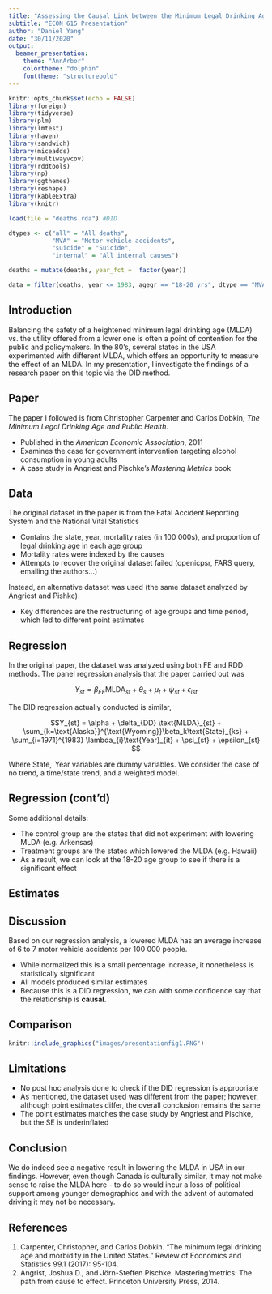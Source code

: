 ---
title: "Assessing the Causal Link between the Minimum Legal Drinking Age and Motor Vehicle Accidents"
subtitle: "ECON 615 Presentation"
author: "Daniel Yang"
date: "30/11/2020"
output:
  beamer_presentation:
    theme: "AnnArbor"
    colortheme: "dolphin"
    fonttheme: "structurebold"
---

```{r setup, include=FALSE}
knitr::opts_chunk$set(echo = FALSE)
library(foreign)
library(tidyverse)
library(plm)
library(lmtest)
library(haven)
library(sandwich)
library(miceadds)
library(multiwayvcov)
library(rddtools)
library(np)
library(ggthemes)
library(reshape)
library(kableExtra)
library(knitr)

load(file = "deaths.rda") #DID

dtypes <- c("all" = "All deaths",
            "MVA" = "Motor vehicle accidents",
            "suicide" = "Suicide",
            "internal" = "All internal causes")

deaths = mutate(deaths, year_fct =  factor(year))

data = filter(deaths, year <= 1983, agegr == "18-20 yrs", dtype == "MVA")
```


## Introduction

Balancing the safety of a heightened minimum legal drinking age (MLDA) vs. the utility offered from a lower one is often a point of contention for the public and policymakers. In the 80's, several states in the USA experimented with different MLDA, which offers an opportunity to measure the effect of an MLDA. In my presentation, I investigate the findings of a research paper on this topic via the DID method.

## Paper

The paper I followed is from Christopher Carpenter and Carlos Dobkin, *The Minimum Legal Drinking Age and Public Health*.

- Published in the *American Economic Association*, 2011 
- Examines the case for government intervention targeting alcohol consumption in young adults
- A case study in Angriest and Pischke's *Mastering Metrics* book


## Data

The original dataset in the paper is from the Fatal Accident Reporting System and the National Vital Statistics

- Contains the state, year, mortality rates (in 100 000s), and proportion of legal drinking age in each age group 
- Mortality rates were indexed by the causes
- Attempts to recover the original dataset failed (openicpsr, FARS query, emailing the authors...)

Instead, an alternative dataset was used (the same dataset analyzed by Angriest and Pishke)

- Key differences are the restructuring of age groups and time period, which led to different point estimates


## Regression

In the original paper, the dataset was analyzed using both FE and RDD methods. The panel regression analysis that the paper carried out was

$$Y_{st} = \beta_{FE} \text{MLDA}_{st} + \theta_s + \mu_t + \psi_{st} + \epsilon_{ist}$$

The DID regression actually conducted is similar,

$$Y_{st} = \alpha +  \delta_{DD} \text{MLDA}_{st} + \sum_{k=\text{Alaska}}^{\text{Wyoming}}\beta_k\text{State}_{ks} + \sum_{i=1971}^{1983} \lambda_{i}\text{Year}_{it} + \psi_{st} + \epsilon_{st} $$

Where $\text{State}, \text{ Year}$ variables are dummy variables. We consider the case of no trend, a time/state trend, and a weighted model.

## Regression (cont'd)

Some additional details:

- The control group are the states that did not experiment with lowering MLDA (e.g. Arkensas)
- Treatment groups are the states which lowered the MLDA (e.g. Hawaii)
- As a result, we can look at the 18-20 age group to see if there is a significant effect

## Estimates

\begin{table}[ht]
\centering
\caption{Point estimates for the effect of MLDA on mortality rates}
\begin{tabular}[t]{lrr}
\hline
 Model & Point Estimate & Robust SE\\
\hline
No Trend, No Weight & 7.59 & 2.41\\
Trend, No Weight & 6.64 & 2.19 \\
No Trend, Weight & 7.50 & 1.45\\
Trend, Weight & 6.46 & 1.59\\
\hline
\end{tabular}
\end{table}

## Discussion

Based on our regression analysis, a lowered MLDA has an average increase of 6 to 7 motor vehicle accidents per 100 000 people. 

- While normalized this is a small percentage increase, it nonetheless is statistically significant
- All models produced similar estimates
- Because this is a DID regression, we can with some confidence say that the relationship is **causal.**

## Comparison

```{r, echo=FALSE, out.width="50%", out.height="50%", fig.cap="Comparison in the case study"}
knitr::include_graphics("images/presentationfig1.PNG")
```

## Limitations

- No post hoc analysis done to check if the DID regression is appropriate
- As mentioned, the dataset used was different from the paper; however, although point estimates differ, the overall conclusion remains the same
- The point estimates matches the case study by Angriest and Pischke, but the SE is underinflated

## Conclusion

We do indeed see a negative result in lowering the MLDA in USA in our findings. However, even though Canada is culturally similar, it may not make sense to raise the MLDA here - to do so would incur a loss of political support among younger demographics and with the advent of automated driving it may not be necessary.

## References

1. Carpenter, Christopher, and Carlos Dobkin. "The minimum legal drinking age and morbidity in the United States." Review of Economics and Statistics 99.1 (2017): 95-104.
2. Angrist, Joshua D., and Jörn-Steffen Pischke. Mastering'metrics: The path from cause to effect. Princeton University Press, 2014.



